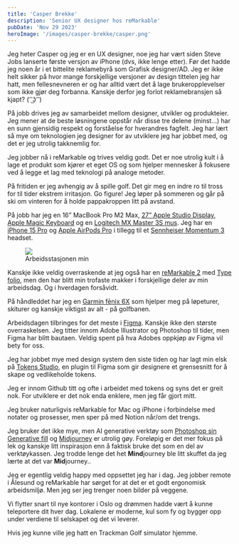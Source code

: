 ```yaml
---
title: 'Casper Brekke'
description: 'Senior UX designer hos reMarkable'
pubDate: 'Nov 29 2023'
heroImage: '/images/casper-brekke/casper.png'
---
```







<Question1/>

Jeg heter Casper og jeg er en UX designer, noe jeg har vært siden Steve Jobs lanserte første versjon av iPhone (dvs, ikke lenge etter). Før det hadde jeg noen år i et bittelite reklamebyrå som Grafisk designer/AD. Jeg er ikke helt sikker på hvor mange forskjellige versjoner av design tittelen jeg har hatt, men fellesnevneren er og har alltid vært det å lage brukeropplevelser som ikke gjør deg forbanna. Kanskje derfor jeg forlot reklamebransjen så kjapt? ( ͡ ͜ʖ ͡ )

På jobb drives jeg av samarbeidet mellom designer, utvikler og produkteier. Jeg mener at de beste løsningene oppstår når disse tre delene (minst...) har en sunn gjensidig respekt og forståelse for hverandres fagfelt. Jeg har lært så mye om teknologien jeg designer for av utviklere jeg har jobbet med, og det er jeg utrolig takknemlig for.

Jeg jobber nå i reMarkable og trives veldig godt. Det er noe utrolig kult i å lage et produkt som kjører et eget OS og som hjelper mennesker å fokusere ved å legge et lag med teknologi på analoge metoder.

På fritiden er jeg avhengig av å spille golf. Det gir meg en indre ro til tross for til tider ekstrem irritasjon. Go figure! Jeg løper på sommeren og går på ski om vinteren for å holde pappakroppen litt på avstand.


<Question2/>

På jobb har jeg en 16” MacBook Pro M2 Max, [27” Apple Studio Display](https://www.apple.com/no/shop/buy-mac/apple-studio-display), [Apple Magic Keyboard](https://www.apple.com/no/shop/product/MMMR3H/A/magic-keyboard-med-touch-id-og-talltastatur-for-mac-modeller-med-apple-chip-norsk-svarte-taster?fnode=dbc81f30c379b65703f6e996b29100fec2b0eef5ff3717ffe44a9ac02198b983e505e0a21acba85fc31da67ddf1c5cfd857b14e85bd3e1133ee0b643dd5a24a77c26b300f60e16242d8fcee98927df0ea91257af7fe4e17e7d10c5611105f97b) og en [Logitech MX Master 3S mus](https://www.logitech.com/no-no/products/mice/mx-master-3s.910-006559.html). Jeg har en [iPhone 15 Pro](https://www.apple.com/no/shop/buy-iphone/iphone-15-pro) og [Apple AirPods Pro](https://www.apple.com/no/shop/product/MTJV3DN/A/airpods-pro)  i tillegg til et [Sennheiser Momentum 3](https://www.sennheiser-hearing.com/p/momentum-3-wireless/) headset.

<figure>
    <img src='/images/casper-brekke/workstation.png'/>
    <figcaption>
        Arbeidsstasjonen min
    </figcaption>
</figure>

Kanskje ikke veldig overraskende at jeg også har en [reMarkable 2](https://remarkable.com/store/remarkable-2) med [Type folio](https://remarkable.com/store/remarkable-2/type-folio), men den har blitt min trofaste makker i forskjellige deler av min arbeidsdag. Og i hverdagen forsåvidt.

På håndleddet har jeg en [Garmin fēnix 6X](https://www.garmin.com/nb-NO/p/641435) som hjelper meg på løpeturer, skiturer og kanskje viktigst av alt - på golfbanen.

<Question3/>

Arbeidsdagen tilbringes for det meste i [Figma](https://www.figma.com/). Kanskje ikke den største overraskelsen. Jeg titter innom Adobe Illustrator og Photoshop til tider, men Figma har blitt bautaen. Veldig spent på hva Adobes oppkjøp av Figma vil bety for oss.

Jeg har jobbet mye med design system den siste tiden og har lagt min elsk på [Tokens Studio](https://tokens.studio/), en plugin til Figma som gir designere et grensesnitt for å skape og vedlikeholde tokens.

Jeg er innom Github titt og ofte i arbeidet med tokens og syns det er greit nok. For utviklere er det nok enda enklere, men jeg får gjort mitt.

Jeg bruker naturligvis reMarkable for Mac og iPhone i forbindelse med notater og prosesser, men sper på med Notion når/om det trengs.

Jeg bruker det ikke mye, men AI generative verktøy som [Photoshop sin Generative fill](https://www.adobe.com/products/photoshop/generative-fill.html) og  [Midjourney](https://www.midjourney.com/home) er utrolig gøy. Foreløpig er det mer fokus på lek og kanskje litt inspirasjon enn å faktisk bruke det som en del av verktøykassen. Jeg trodde lenge det het **Mind**journey ble litt skuffet da jeg lærte at det var **Mid**journey..

<Question4/>

Jeg er egentlig veldig happy med oppsettet jeg har i dag. Jeg jobber remote i Ålesund og reMarkable har sørget for at det er et godt ergonomisk arbeidsmiljø. Men jeg ser jeg trenger noen bilder på veggene.

Vi flytter snart til nye kontorer i Oslo og drømmen hadde vært å kunne teleportere dit hver dag. Lokalene er moderne, kul som fy og bygger opp under verdiene til selskapet og det vi leverer.

Hvis jeg kunne ville jeg hatt en Trackman Golf simulator hjemme.


